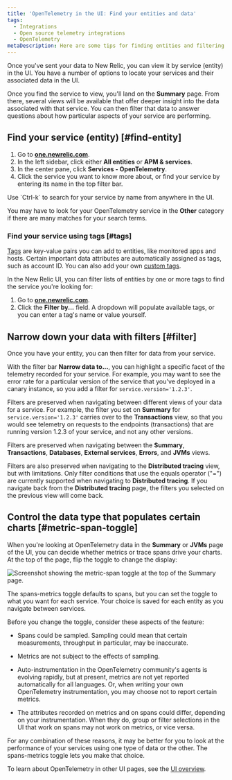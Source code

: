 ```yaml
---
title: 'OpenTelemetry in the UI: Find your entities and data'
tags:
  - Integrations
  - Open source telemetry integrations
  - OpenTelemetry
metaDescription: Here are some tips for finding entities and filtering data in the New Relic UI.
---
```



Once you've sent your data to New Relic, you can view it by service (entity) in the UI. You have a number of options to locate your services and their associated data in the UI.

Once you find the service to view, you'll land on the **Summary** page. From there, several views will be available that offer deeper insight into the data associated with that service. You can then filter that data to answer questions about how particular aspects of your service are performing.

## Find your service (entity) [#find-entity]

1. Go to **[one.newrelic.com](https://one.newrelic.com)**.
2. In the left sidebar, click either **All entities** or **APM & services**.
3. In the center pane, click **Services - OpenTelemetry**.
4. Click the service you want to know more about, or find your service by entering its name in the top filter bar.

<Callout variant="tip">
  Use `Ctrl-k` to search for your service by name from anywhere in the UI.
  
  You may have to look for your OpenTelemetry service in the **Other** category if there are many matches for your search terms.
</Callout>

### Find your service using tags [#tags]

[Tags](https://docs.newrelic.com/docs/new-relic-solutions/new-relic-one/core-concepts/use-tags-help-organize-find-your-data/) are key-value pairs you can add to entities, like monitored apps and hosts. Certain important data attributes are automatically assigned as tags, such as account ID. You can also add your own [custom tags](https://docs.newrelic.com/docs/more-integrations/open-source-telemetry-integrations/opentelemetry/best-practices/opentelemetry-best-practices-resources/tags). 

In the New Relic UI, you can filter lists of entities by one or more tags to find the service you're looking for:

1. Go to **[one.newrelic.com](https://one.newrelic.com)**.
2. Click the **Filter by...** field. A dropdown will populate available tags, or you can enter a tag's name or value yourself.

## Narrow down your data with filters [#filter]

Once you have your entity, you can then filter for data from your service.

With the filter bar **Narrow data to...**, you can highlight a specific facet of the telemetry recorded for your service. For example, you may want to see the error rate for a particular version of the service that you've deployed in a canary instance, so you add a filter for `service.version='1.2.3'`.

Filters are preserved when navigating between different views of your data for a service. For example, the filter you set on **Summary** for `service.version='1.2.3'` carries over to the **Transactions** view, so that you would see telemetry on requests to the endpoints (transactions) that are running version 1.2.3 of your service, and not any other versions.

Filters are preserved when navigating between the **Summary**, **Transactions**, **Databases**, **External services**, **Errors**, and **JVMs** views.

Filters are also preserved when navigating to the **Distributed tracing** view, but with limitations. Only filter conditions that use the equals operator ("=") are currently supported when navigating to **Distributed tracing**. If you navigate back from the **Distributed tracing** page, the filters you selected on the previous view will come back.

## Control the data type that populates certain charts [#metric-span-toggle]

When you're looking at OpenTelemetry data in the **Summary** or **JVMs** page of the UI, you can decide whether metrics or trace spans drive your charts. At the top of the page, flip the toggle to change the display:

<img
  title="Screenshot showing the metric-span toggle at the top of the Summary page."
  alt="Screenshot showing the metric-span toggle at the top of the Summary page."
  src={metricSpanToggleSummary}
/>

The spans-metrics toggle defaults to spans, but you can set the toggle to what you want for each service. Your choice is saved for each entity as you navigate between services.

Before you change the toggle, consider these aspects of the feature:

  * Spans could be sampled. Sampling could mean that certain measurements, throughput in particular, may be inaccurate.

  * Metrics are not subject to the effects of sampling.

  * Auto-instrumentation in the OpenTelemetry community's agents is evolving rapidly, but at present, metrics are not yet reported automatically for all languages. Or, when writing your own OpenTelemetry instrumentation, you may choose not to report certain metrics.

  * The attributes recorded on metrics and on spans could differ, depending on your instrumentation. When they do, group or filter selections in the UI that work on spans may not work on metrics, or vice versa.

For any combination of these reasons, it may be better for you to look at the performance of your services using one type of data or the other. The spans-metrics toggle lets you make that choice.

To learn about OpenTelemetry in other UI pages, see the [UI overview](/docs/more-integrations/open-source-telemetry-integrations/opentelemetry/view-your-data/opentelemetry-view-your-data).
